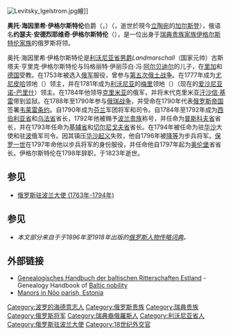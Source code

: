 [[File:Levitsky_Igelstrom.jpg|thumb]]繪]]

'''奥托·海因里希·伊格尔斯特伦'''伯爵（{{lang-sv|Otto Henrik Igelström}}，{{Lang-en|Otto Heinrich Igelström}}）（{{bd|1737年|5月7日|1823年|2月18日|}}，逝世於現今[[立陶宛|立陶宛]]的[[加尔斯登|加尔斯登]]），俄语名'''约瑟夫·安德烈耶维奇·伊格尔斯特伦'''（{{lang-ru|Иосиф Андреевич Игельстрем}}），是一位出身于[[瑞典贵族家族列表|瑞典贵族家族]][[伊格尔斯特伦家族|伊格尔斯特伦家族]]的俄罗斯将领。

奥托·海因里希·伊格尔斯特伦是[[利沃尼亚省|利沃尼亚省]][[男爵|男爵]]''Landmarschall''（国家元帅）古斯塔夫·亨里克·伊格尔斯特伦与玛格丽特·伊丽莎白·冯·[[阿尔贝迪尔家族|阿尔贝迪尔]]的儿子，在[[里加|里加]]和[[德国|德国]]受教。在1753年被选入[[俄军|俄军]]服役，曾参与[[第五次俄土战争|第五次俄土战争]]。在1777年成为[[尤尼皮哈|尤尼皮哈]]领地（{{lang-de|Unnipicht}}）领主，并在1781年成为[[利沃尼亚|利沃尼亚]]的[[梅里|梅里]]领地（{{lang-de|Meyershof}}）（现在的[[爱沙尼亚|爱沙尼亚]][[诺-巴里什|诺-巴里什]]）领主。在1784年他领导[[克里米亚|克里米亚]]的俄军，并将末代克里米亚[[可汗|汗]][[沙信·基雷|沙信·基雷]]带到监狱。在1788年至1790年参与[[俄瑞战争_(1788年-1790年)|俄瑞战争]]，并受命在1790年代表[[俄罗斯帝国|俄罗斯帝国]]签署[[韦莱雷条约|韦莱雷条约]]。自1790年成为[[芬兰|芬兰]]军团将军和司令。自1784年至1792年成为[[西伯利亚省|西伯利亚省]]和[[乌法省|乌法省]]省长，1792年他被赐予[[波兰贵族|波兰贵族]]称号，并任命为[[普斯科夫省|普斯科夫省]]省长，并在1793年任命为[[基辅省|基辅省]]和[[切尔尼戈夫省|切尔尼戈夫省]]省长。在1794年被任命为驻[[华沙|华沙]]大使和驻[[波兰|波]]俄军司令。因其镇压[[华沙起义_(1794年)|华沙起义]]失败，他自1796年被[[降等|降等]]为步兵将军。[[保罗一世_(俄罗斯)|保罗一世]]在1797年命他以步兵将军的身份服役，并任命他自1797年起为[[奥伦堡|奥伦堡]]省省长。伊格尔斯特伦在1798年辞职，于1823年逝世。

== 参见 ==

* [[俄罗斯驻波兰大使_(1763年-1794年)|俄罗斯驻波兰大使 (1763年-1794年)]]

== 参见 ==
* ''本文部分来自于于1896年至1918年出版的[[俄罗斯人物传略词典|俄罗斯人物传略词典]]。''

== 外部链接 ==
* [http://mdz10.bib-bvb.de/~db/bsb00000600/images/index.html?seite=840 Genealogisches Handbuch der baltischen Ritterschaften Estland]{{Wayback|url=http://mdz10.bib-bvb.de/~db/bsb00000600/images/index.html?seite=840 |date=20190721172250 }} - Genealogy Handbook of [[Baltic_nobility|Baltic nobility]]
* [http://www.mois.ee/english/parish/noo.shtml Manors in Nõo parish, Estonia]{{Wayback|url=http://www.mois.ee/english/parish/noo.shtml |date=20091118164437 }}

{{Authority control}}
{{DEFAULTSORT: Igelström}}

[[Category:波罗的海德意志人|Category:波罗的海德意志人]]
[[Category:俄罗斯贵族|Category:俄罗斯贵族]]
[[Category:瑞典贵族|Category:瑞典贵族]]
[[Category:俄罗斯将军|Category:俄罗斯将军]]
[[Category:瑞典裔俄羅斯人|Category:瑞典裔俄羅斯人]]
[[Category:利沃尼亚省人|Category:利沃尼亚省人]]
[[Category:俄罗斯驻波兰大使|Category:俄罗斯驻波兰大使]]
[[Category:18世纪外交官|Category:18世纪外交官]]